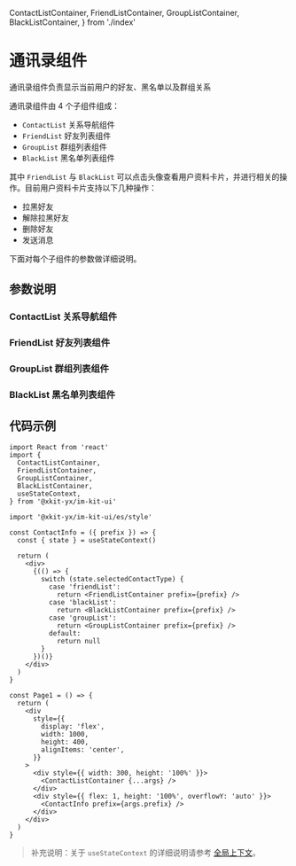   ContactListContainer,
  FriendListContainer,
  GroupListContainer,
  BlackListContainer,
} from './index'

<Meta title="IM UI Kit/通讯录组件" />

# 通讯录组件

通讯录组件负责显示当前用户的好友、黑名单以及群组关系

通讯录组件由 4 个子组件组成：

- `ContactList` 关系导航组件
- `FriendList` 好友列表组件
- `GroupList` 群组列表组件
- `BlackList` 黑名单列表组件

其中 `FriendList` 与 `BlackList` 可以点击头像查看用户资料卡片，并进行相关的操作。目前用户资料卡片支持以下几种操作：

- 拉黑好友
- 解除拉黑好友
- 删除好友
- 发送消息

下面对每个子组件的参数做详细说明。

## 参数说明

### ContactList 关系导航组件

<ArgsTable of={ContactListContainer} />

### FriendList 好友列表组件

<ArgsTable of={FriendListContainer} />

### GroupList 群组列表组件

<ArgsTable of={GroupListContainer} />

### BlackList 黑名单列表组件

<ArgsTable of={BlackListContainer} />

## 代码示例

```tsx
import React from 'react'
import {
  ContactListContainer,
  FriendListContainer,
  GroupListContainer,
  BlackListContainer,
  useStateContext,
} from '@xkit-yx/im-kit-ui'

import '@xkit-yx/im-kit-ui/es/style'

const ContactInfo = ({ prefix }) => {
  const { state } = useStateContext()

  return (
    <div>
      {(() => {
        switch (state.selectedContactType) {
          case 'friendList':
            return <FriendListContainer prefix={prefix} />
          case 'blackList':
            return <BlackListContainer prefix={prefix} />
          case 'groupList':
            return <GroupListContainer prefix={prefix} />
          default:
            return null
        }
      })()}
    </div>
  )
}

const Page1 = () => {
  return (
    <div
      style={{
        display: 'flex',
        width: 1000,
        height: 400,
        alignItems: 'center',
      }}
    >
      <div style={{ width: 300, height: '100%' }}>
        <ContactListContainer {...args} />
      </div>
      <div style={{ flex: 1, height: '100%', overflowY: 'auto' }}>
        <ContactInfo prefix={args.prefix} />
      </div>
    </div>
  )
}
```

> 补充说明：关于 `useStateContext` 的详细说明请参考 [全局上下文](?path=/docs/im-ui-kit-全局上下文--page)。
